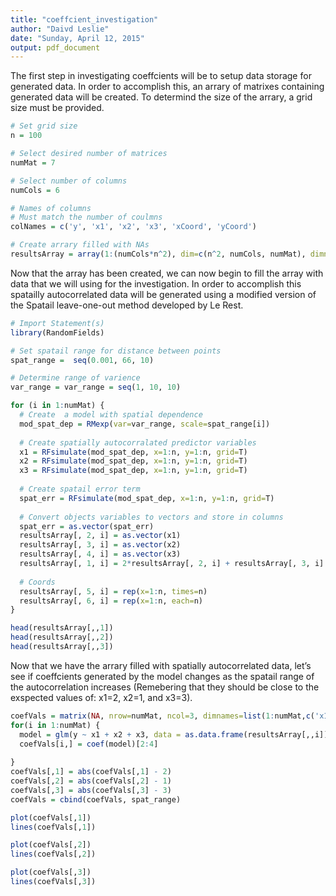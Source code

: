 ```yaml
---
title: "coeffcient_investigation"
author: "Daivd Leslie"
date: "Sunday, April 12, 2015"
output: pdf_document
---
```


The first step in investigating coeffcients will be to setup data storage for generated data. In order to accomplish this, an arrary of matrixes containing generated data will be created. To determind the size of the arrary, a grid size must be provided.

```r
# Set grid size
n = 100

# Select desired number of matrices
numMat = 7

# Select number of columns
numCols = 6

# Names of columns
# Must match the number of coulmns
colNames = c('y', 'x1', 'x2', 'x3', 'xCoord', 'yCoord')

# Create arrary filled with NAs
resultsArray = array(1:(numCols*n^2), dim=c(n^2, numCols, numMat), dimnames = list(1:n^2, colNames ,NULL))

```

Now that the array has been created, we can now begin to fill the array with data that we will using for the investigation. In order to accomplish this spatailly autocorrelated data will be generated using a modified version of the Spatail leave-one-out method developed by Le Rest.

```r
# Import Statement(s)
library(RandomFields)

# Set spatail range for distance between points
spat_range =  seq(0.001, 66, 10)

# Determine range of varience
var_range = var_range = seq(1, 10, 10)

for (i in 1:numMat) {
  # Create  a model with spatial dependence
  mod_spat_dep = RMexp(var=var_range, scale=spat_range[i])
        
  # Create spatially autocorralated predictor variables
  x1 = RFsimulate(mod_spat_dep, x=1:n, y=1:n, grid=T)
  x2 = RFsimulate(mod_spat_dep, x=1:n, y=1:n, grid=T)
  x3 = RFsimulate(mod_spat_dep, x=1:n, y=1:n, grid=T)
  
  # Create spatail error term
  spat_err = RFsimulate(mod_spat_dep, x=1:n, y=1:n, grid=T)
        
  # Convert objects variables to vectors and store in columns
  spat_err = as.vector(spat_err)
  resultsArray[, 2, i] = as.vector(x1)
  resultsArray[, 3, i] = as.vector(x2)
  resultsArray[, 4, i] = as.vector(x3)
  resultsArray[, 1, i] = 2*resultsArray[, 2, i] + resultsArray[, 3, i] + 3*resultsArray[, 4, i] + spat_err
  
  # Coords
  resultsArray[, 5, i] = rep(x=1:n, times=n)
  resultsArray[, 6, i] = rep(x=1:n, each=n)
}

head(resultsArray[,,1])
head(resultsArray[,,2])
head(resultsArray[,,3])

```

Now that we have the arrary filled with spatially autocorrelated data, let's see if coeffcients generated by the model changes as the spatail range of the autocorrelation increases (Remebering that they should be close to the exspected values of: x1=2, x2=1, and x3=3).

```r
coefVals = matrix(NA, nrow=numMat, ncol=3, dimnames=list(1:numMat,c('x1_dif', 'x2_dif', 'x3_dif')))
for(i in 1:numMat) {
  model = glm(y ~ x1 + x2 + x3, data = as.data.frame(resultsArray[,,i]))
  coefVals[i,] = coef(model)[2:4] 
  
}
coefVals[,1] = abs(coefVals[,1] - 2)
coefVals[,2] = abs(coefVals[,2] - 1)
coefVals[,3] = abs(coefVals[,3] - 3)
coefVals = cbind(coefVals, spat_range)

plot(coefVals[,1])
lines(coefVals[,1])

plot(coefVals[,2])
lines(coefVals[,2])

plot(coefVals[,3])
lines(coefVals[,3])
```
